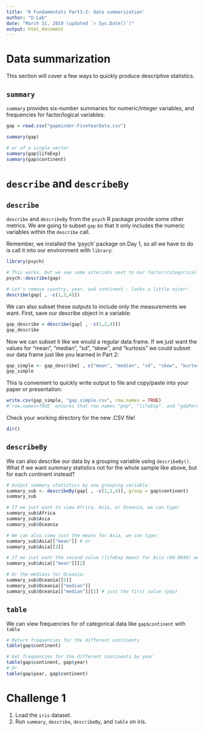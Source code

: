 ```yaml
---
title: 'R Fundamentals Part3-2: data summarization'
author: "D-Lab"
date: "March 31, 2019 (updated `r Sys.Date()`)"
output: html_document
---
```


# Data summarization

This section will cover a few ways to quickly produce descriptive statistics.  

## `summary`

`summary` provides six-number summaries for numeric/integer variables, and frequencies for factor/logical variables:

```r
gap = read.csv("gapminder-FiveYearData.csv")

summary(gap)

# or of a single vector
summary(gap$lifeExp)
summary(gap$continent)
```

# `describe` and `describeBy`

## `describe`

`describe` and `describeBy` from the `psych` R package provide some other metrics. We are going to subset `gap` so that it only includes the numeric variables within the `describe` call. 

Remember, we installed the 'psych' package on Day 1, so all we have to do is call it into our environment with `library`:

```r
library(psych)

# This works, but we see some asterisks next to our factor/categorical variables. 
psych::describe(gap) 

# Let's remove country, year, and continent - looks a little nicer!
describe(gap[ , -c(1,2,4)]) 
```

We can also subset these outputs to include only the measurements we want. First, save our describe object in a variable: 
```r
gap_describe = describe(gap[ , -c(1,2,4)]) 
gap_describe
```

Now we can subset it like we would a regular data frame. If we just want the values for "mean", "median", "sd", "skew", and "kurtosis" we could subset our data frame just like you learned in Part 2:

```r
gap_simple <- gap_describe[ , c("mean", "median", "sd", "skew", "kurtosis")]
gap_simple
```

This is convenient to quickly write output to file and copy/paste into your paper or presentation: 

```r
write.csv(gap_simple, "gap_simple.csv", row.names = TRUE)
#`row.names=TRUE` ensures that row names "pop", "lifeExp", and "gdpPercap" are included! 
```

Check your working directory for the new .CSV file! 
```r
dir()
```

## `describeBy`

We can also describe our data by a grouping variable using `describeBy()`. What if we want summary statistics not for the whole sample like above, but for each continent instead? 

```r
# Output summary statistics by one grouping variable:
summary_sub <- describeBy(gap[ , -c(1,2,4)], group = gap$continent)
summary_sub

# If we just want to view Africa, Asia, or Oceania, we can type:
summary_sub$Africa
summary_sub$Asia
summary_sub$Oceania

# We can also view just the means for Asia, we can type:
summary_sub$Asia[["mean"]] # or
summary_sub$Asia[[3]]

# If we just want the second value (lifeExp mean) for Asia (60.0649) we can type:
summary_sub$Asia[["mean"]][2]

# Or the medians for Oceania:
summary_sub$Oceania[[5]]
summary_sub$Oceania[["median"]]
summary_sub$Oceania[["median"]][1] # just the first value (pop)
```

## `table`

We can view frequencies for of categorical data like `gap$continent` with `table`

```r
# Return frequencies for the different continents
table(gap$continent) 

# Get frequencies for the different continents by year
table(gap$continent, gap$year) 
# Or 
table(gap$year, gap$continent) 
```

# **Challenge 1**

1. Load the `iris` dataset.  
2. Run `summary`, `describe`, `describeBy`, and `table` on iris.  

<div class="tocify-extend-page" data-unique="tocify-extend-page" style="height: 0;"></div>